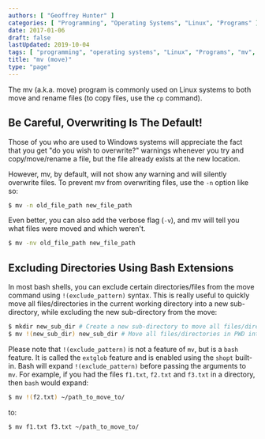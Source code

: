 ```yaml
---
authors: [ "Geoffrey Hunter" ]
categories: [ "Programming", "Operating Systems", "Linux", "Programs" ]
date: 2017-01-06
draft: false
lastUpdated: 2019-10-04
tags: [ "programming", "operating systems", "Linux", "Programs", "mv", "move", "bash", "shell", "command-line", "file paths", "directories", "verbose" ]
title: "mv (move)"
type: "page"
---
```


The mv (a.k.a. move) program is commonly used on Linux systems to both move and rename files (to copy files, use the `cp` command).

## Be Careful, Overwriting Is The Default!

Those of you who are used to Windows systems will appreciate the fact that you get "do you wish to overwrite?" warnings whenever you try and copy/move/rename a file, but the file already exists at the new location.

However, mv, by default, will not show any warning and will silently overwrite files. To prevent mv from overwriting files, use the `-n` option like so:

```sh    
$ mv -n old_file_path new_file_path
```

Even better, you can also add the verbose flag (`-v`), and mv will tell you what files were moved and which weren't.

```sh    
$ mv -nv old_file_path new_file_path
```

## Excluding Directories Using Bash Extensions

In most bash shells, you can exclude certain directories/files from the move command using `!(exclude_pattern)` syntax. This is really useful to quickly move all files/directories in the current working directory into a new sub-directory, while excluding the new sub-directory from the move:

```sh
$ mkdir new_sub_dir # Create a new sub-directory to move all files/directories in PWD into
$ mv !(new_sub_dir) new_sub_dir # Move all files/directories in PWD into new_sub_dir, excluding new_sub_dir itself (avoiding the obvious recursion problem)
```

Please note that `!(exclude_pattern)` is not a feature of `mv`, but is a `bash` feature. It is called the `extglob` feature and is enabled using the `shopt` built-in. Bash will expand `!(exclude_pattern)` before passing the arguments to `mv`. For example, if you had the files `f1.txt`, `f2.txt` and `f3.txt` in a directory, then `bash` would expand:

```sh
$ mv !(f2.txt) ~/path_to_move_to/
```

to:

```sh
$ mv f1.txt f3.txt ~/path_to_move_to/
```